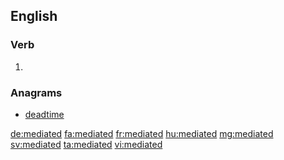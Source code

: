 ==English==

===Verb===
{{head|en|verb form}}

# {{en-past of|mediate}}

===Anagrams===
* [[deadtime#English|deadtime]]

[[de:mediated]]
[[fa:mediated]]
[[fr:mediated]]
[[hu:mediated]]
[[mg:mediated]]
[[sv:mediated]]
[[ta:mediated]]
[[vi:mediated]]